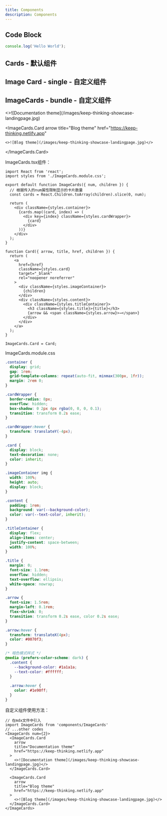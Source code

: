 ```yaml
---
title: Components
description: Components
---
```



## Code Block

```js
console.log('Hello World');
```

## Cards - 默认组件

<Cards>
  <Card title="Learn more about Next.js" href="https://nextjs.org/docs" />
  <Card title="Learn more about Fumadocs" href="https://fumadocs.vercel.app" />
</Cards>

## Image Card - single - 自定义组件

<ImageWithCaption 
  src="/images/anatomy-tw.jpg"
  alt="解剖学太微笔记"
  caption="解剖学太微笔记"
  href="https://anatomy-tw.netlify.app"
  width={300}
  height={200}
/>

## ImageCards - bundle - 自定义组件
<ImageCards num={2}>
  <ImageCards.Card 
    arrow 
    title="Documentation theme" 
    href="https://keep-thinking.netlify.app"
  >
    <>![Documentation theme](/images/keep-thinking-showcase-landingpage.jpg)</>
  </ImageCards.Card>
  
  <ImageCards.Card 
    arrow 
    title="Blog theme" 
    href="https://keep-thinking.netlify.app"
  >
    <>![Blog theme](/images/keep-thinking-showcase-landingpage.jpg)</>
  </ImageCards.Card>
</ImageCards>

ImageCards.tsx组件：

```tsx
import React from 'react';
import styles from './ImageCards.module.css';

export default function ImageCards({ num, children }) {
  // 根据传入的num属性限制显示的卡片数量
  const cards = React.Children.toArray(children).slice(0, num);

  return (
    <div className={styles.container}>
      {cards.map((card, index) => (
        <div key={index} className={styles.cardWrapper}>
          {card}
        </div>
      ))}
    </div>
  );
}

function Card({ arrow, title, href, children }) {
  return (
    <a 
      href={href} 
      className={styles.card}
      target="_blank"
      rel="noopener noreferrer"
    >
      <div className={styles.imageContainer}>
        {children}
      </div>
      <div className={styles.content}>
        <div className={styles.titleContainer}>
          <h3 className={styles.title}>{title}</h3>
          {arrow && <span className={styles.arrow}>→</span>}
        </div>
      </div>
    </a>
  );
}

ImageCards.Card = Card;
```

ImageCards.module.css

```css
.container {
  display: grid;
  gap: 1rem;
  grid-template-columns: repeat(auto-fit, minmax(300px, 1fr));
  margin: 2rem 0;
}

.cardWrapper {
  border-radius: 8px;
  overflow: hidden;
  box-shadow: 0 2px 4px rgba(0, 0, 0, 0.1);
  transition: transform 0.2s ease;
}

.cardWrapper:hover {
  transform: translateY(-4px);
}

.card {
  display: block;
  text-decoration: none;
  color: inherit;
}

.imageContainer img {
  width: 100%;
  height: auto;
  display: block;
}

.content {
  padding: 1rem;
  background: var(--background-color);
  color: var(--text-color, inherit);
}

.titleContainer {
  display: flex;
  align-items: center;
  justify-content: space-between;
  width: 100%;
}

.title {
  margin: 0;
  font-size: 1.1rem;
  overflow: hidden;
  text-overflow: ellipsis;
  white-space: nowrap;
}

.arrow {
  font-size: 1.5rem;
  margin-left: 0.1rem;
  flex-shrink: 0;
  transition: transform 0.2s ease, color 0.2s ease;
}

.arrow:hover {
  transform: translateX(4px);
  color: #0070f3;
}

/* 暗色模式样式 */
@media (prefers-color-scheme: dark) {
  .content {
    --background-color: #1a1a1a;
    --text-color: #ffffff;
  }
  
  .arrow:hover {
    color: #1e90ff;
  }
}
```

自定义组件使用方法：

```tsx
// 在mdx文件中引入
import ImageCards from 'components/ImageCards'
// ...other codes
<ImageCards num={2}>
  <ImageCards.Card 
    arrow 
    title="Documentation theme" 
    href="https://keep-thinking.netlify.app"
  >
    <>![Documentation theme](/images/keep-thinking-showcase-landingpage.jpg)</>
  </ImageCards.Card>
  
  <ImageCards.Card 
    arrow 
    title="Blog theme" 
    href="https://keep-thinking.netlify.app"
  >
    <>![Blog theme](/images/keep-thinking-showcase-landingpage.jpg)</>
  </ImageCards.Card>
</ImageCards>
```








